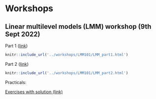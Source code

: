 # Workshops

## Linear multilevel models (LMM) workshop (9th Sept 2022)


Part 1 ([link]('../workshops/LMM101/LMM_part1.html'))
```r
knitr::include_url('../workshops/LMM101/LMM_part1.html')
```

Part 2 ([link]('../workshops/LMM101/LMM_part2.html'))

```r
knitr::include_url('../workshops/LMM101/LMM_part2.html')
```

Practicals:

[Exercises with solution (link)](../workshops/LMM101/exercises/exercises_questions.html)